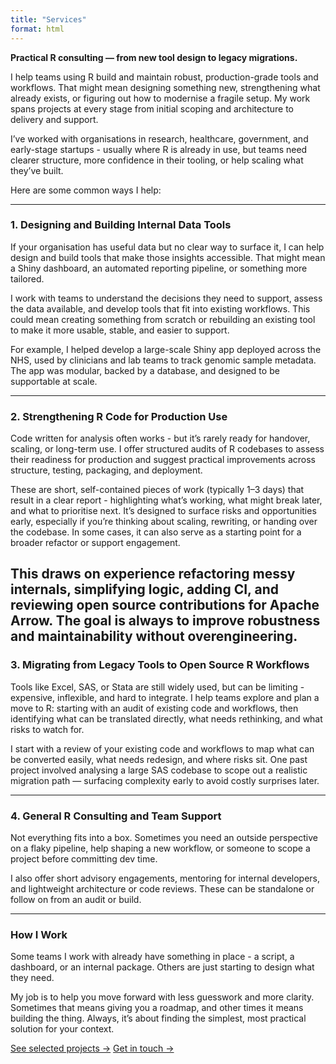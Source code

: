 ```yaml
---
title: "Services"
format: html
---
```


**Practical R consulting — from new tool design to legacy migrations.**

I help teams using R build and maintain robust, production-grade tools and workflows. That might mean designing something new, strengthening what already exists, or figuring out how to modernise a fragile setup. My work spans projects at every stage from initial scoping and architecture to delivery and support.

I've worked with organisations in research, healthcare, government, and early-stage startups - usually where R is already in use, but teams need clearer structure, more confidence in their tooling, or help scaling what they’ve built.

Here are some common ways I help:

---

### **1. Designing and Building Internal Data Tools**

If your organisation has useful data but no clear way to surface it, I can help design and build tools that make those insights accessible. That might mean a Shiny dashboard, an automated reporting pipeline, or something more tailored.

I work with teams to understand the decisions they need to support, assess the data available, and develop tools that fit into existing workflows. This could mean creating something from scratch or rebuilding an existing tool to make it more usable, stable, and easier to support.

For example, I helped develop a large-scale Shiny app deployed across the NHS, used by clinicians and lab teams to track genomic sample metadata. The app was modular, backed by a database, and designed to be supportable at scale.

---

### **2. Strengthening R Code for Production Use**

Code written for analysis often works - but it's rarely ready for handover, scaling, or long-term use. I offer structured audits of R codebases to assess their readiness for production and suggest practical improvements across structure, testing, packaging, and deployment.

These are short, self-contained pieces of work (typically 1–3 days) that result in a clear report - highlighting what's working, what might break later, and what to prioritise next.  It's designed to surface risks and opportunities early, especially if you’re thinking about scaling, rewriting, or handing over the codebase. In some cases, it can also serve as a starting point for a broader refactor or support engagement.

This draws on experience refactoring messy internals, simplifying logic, adding CI, and reviewing open source contributions for Apache Arrow. The goal is always to improve robustness and maintainability without overengineering.
---

### **3. Migrating from Legacy Tools to Open Source R Workflows**

Tools like Excel, SAS, or Stata are still widely used, but can be limiting - expensive, inflexible, and hard to integrate. I help teams explore and plan a move to R: starting with an audit of existing code and workflows, then identifying what can be translated directly, what needs rethinking, and what risks to watch for.

I start with a review of your existing code and workflows to map what can be converted easily, what needs redesign, and where risks sit. One past project involved analysing a large SAS codebase to scope out a realistic migration path — surfacing complexity early to avoid costly surprises later.

---

### **4. General R Consulting and Team Support**

Not everything fits into a box. Sometimes you need an outside perspective on a flaky pipeline, help shaping a new workflow, or someone to scope a project before committing dev time.

I also offer short advisory engagements, mentoring for internal developers, and lightweight architecture or code reviews. These can be standalone or follow on from an audit or build.

---

### **How I Work**  

Some teams I work with already have something in place - a script, a dashboard, or an internal package. Others are just starting to design what they need.

My job is to help you move forward with less guesswork and more clarity. Sometimes that means giving you a roadmap, and other times it means building the thing. Always, it's about finding the simplest, most practical solution for your context.

[See selected projects →](select_work.qmd)
[Get in touch →](contact.qmd)

